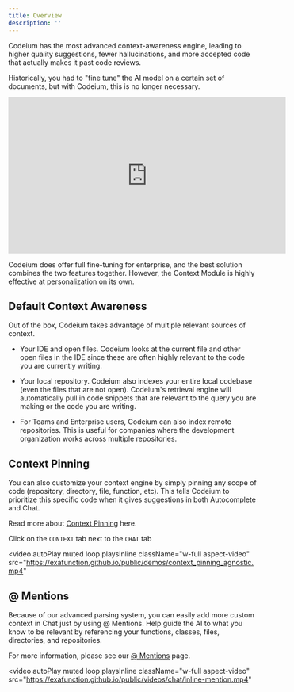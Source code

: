 ```yaml
---
title: Overview
description: ''
---
```


Codeium has the most advanced context-awareness engine, leading to higher quality suggestions, fewer hallucinations, and more accepted code that actually makes it past code reviews.

Historically, you had to "fine tune" the AI model on a certain set of documents, but with Codeium, this is no longer necessary. 

<iframe width="560" height="315" src="https://www.youtube.com/embed/yy2umoeitGo?si=e16vsJqYTPn_g55R" title="YouTube video player" frameborder="0" allow="accelerometer; autoplay; clipboard-write; encrypted-media; gyroscope; picture-in-picture; web-share" referrerpolicy="strict-origin-when-cross-origin" allowfullscreen></iframe>

<Note>Codeium does offer full fine-tuning for enterprise, and the best solution combines the two features together. However, the Context Module is highly effective at personalization on its own.</Note>

## Default Context Awareness

Out of the box, Codeium takes advantage of multiple relevant sources of context. 

- Your IDE and open files. Codeium looks at the current file and other open files in the IDE since these are often highly relevant to the code you are currently writing. 

- Your local repository. Codeium also indexes your entire local codebase (even the files that are not open). Codeium's retrieval engine will automatically pull in code snippets that are relevant to the query you are making or the code you are writing. 

- For Teams and Enterprise users, Codeium can also index remote repositories. This is useful for companies where the development organization works across multiple repositories.

## Context Pinning

You can also customize your context engine by simply pinning any scope of code (repository, directory, file, function, etc). This tells Codeium to prioritize this specific code when it gives suggestions in both Autocomplete and Chat.

Read more about [Context Pinning](/vscode/contextawareness/contextpinning.mdx) here.

<Tip>Click on the `CONTEXT` tab next to the `CHAT` tab</Tip>

<video
  autoPlay
  muted
  loop
  playsInline
  className="w-full aspect-video"
  src="https://exafunction.github.io/public/demos/context_pinning_agnostic.mp4"
></video>

## @ Mentions

Because of our advanced parsing system, you can easily add more custom context in Chat just by using @ Mentions. Help guide the AI to what you know to be relevant by referencing your functions, classes, files, directories, and repositories.

For more information, please see our [@ Mentions](/vscode/chat/atmentions.mdx) page.

<video
  autoPlay
  muted
  loop
  playsInline
  className="w-full aspect-video"
  src="https://exafunction.github.io/public/videos/chat/inline-mention.mp4"
></video>
